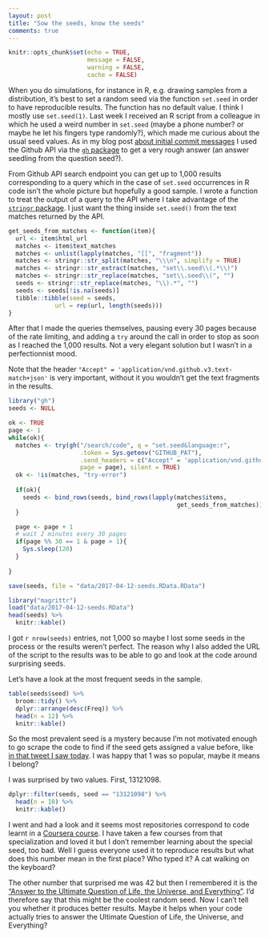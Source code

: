 ```yaml
---
layout: post
title: "Sow the seeds, know the seeds"
comments: true
---
```

```r
knitr::opts_chunk$set(echo = TRUE,
                      message = FALSE,
                      warning = FALSE, 
                      cache = FALSE)
```

When you do simulations, for instance in R, e.g. drawing samples from a distribution, it's best to set a random seed via the function `set.seed` in order to have reproducible results. The function has no default value. I think I mostly use `set.seed(1)`. Last week I received an R script from a colleague in which he used a weird number in `set.seed` (maybe a phone number? or maybe he let his fingers type randomly?), which made me curious about the usual seed values. As in my blog post [about initial commit messages](http://www.masalmon.eu/2017/02/21/firstcommit/) I used the Github API via the [`gh` package](https://github.com/r-pkgs/gh) to get a very rough answer (an answer seedling from the question seed?).

<!--more-->

From Github API search endpoint you can get up to 1,000 results corresponding to a query which in the case of `set.seed` occurrences in R code isn't the whole picture but hopefully a good sample. I wrote a function to treat the output of a query to the API where I take advantage of the [`stringr` package](https://github.com/tidyverse/stringr). I just want the thing inside `set.seed()` from the text matches returned by the API.

```r
get_seeds_from_matches <- function(item){
  url <- item$html_url
  matches <- item$text_matches
  matches <- unlist(lapply(matches, "[[", "fragment"))
  matches <- stringr::str_split(matches, "\\\n", simplify = TRUE)
  matches <- stringr::str_extract(matches, "set\\.seed\\(.*\\)")
  matches <- stringr::str_replace(matches, "set\\.seed\\(", "")
  seeds <- stringr::str_replace(matches, "\\).*", "")
  seeds <- seeds[!is.na(seeds)]
  tibble::tibble(seed = seeds,
             url = rep(url, length(seeds)))
}
```

After that I made the queries themselves, pausing every 30 pages because of the rate limiting, and adding a `try` around the call in order to stop as soon as I reached the 1,000 results. Not a very elegant solution but I wasn't in a perfectionnist mood. 

Note that the header `"Accept" = 'application/vnd.github.v3.text-match+json'` is very important, without it you wouldn't get the text fragments in the results. 

```r
library("gh")
seeds <- NULL

ok <- TRUE
page <- 1
while(ok){
  matches <- try(gh("/search/code", q = "set.seed&language:r",
                    .token = Sys.getenv("GITHUB_PAT"),
                    .send_headers = c("Accept" = 'application/vnd.github.v3.text-match+json'),
                    page = page), silent = TRUE)
  ok <- !is(matches, "try-error")
 
  if(ok){
    seeds <- bind_rows(seeds, bind_rows(lapply(matches$items, 
                                               get_seeds_from_matches)))
  }

  page <- page + 1
  # wait 2 minutes every 30 pages
  if(page %% 30 == 1 & page > 1){
    Sys.sleep(120)
  }
  
}

save(seeds, file = "data/2017-04-12-seeds.RData.RData")
```

```r
library("magrittr")
load("data/2017-04-12-seeds.RData")
head(seeds) %>%
  knitr::kable()
```

I got `r nrow(seeds)` entries, not 1,000 so maybe I lost some seeds in the process or the results weren't perfect. The reason why I also added the URL of the script to the results was to be able to go and look at the code around surprising seeds.

Let's have a look at the most frequent seeds in the sample.

```r
table(seeds$seed) %>%
  broom::tidy() %>%
  dplyr::arrange(desc(Freq)) %>%
  head(n = 12) %>%
  knitr::kable()

```

So the most prevalent seed is a mystery because I'm not motivated enough to go scrape the code to find if the seed gets assigned a value before, like [in that tweet I saw today](https://twitter.com/millerdl/status/852152963502149638). I was happy that 1 was so popular, maybe it means I belong?

I was surprised by two values. First, 13121098.

```r
dplyr::filter(seeds, seed == "13121098") %>%
  head(n = 10) %>% 
  knitr::kable()

```

I went and had a look and it seems most repositories correspond to code learnt in a [Coursera course](https://es.coursera.org/learn/data-cleaning). I have taken a few courses from that specialization and loved it but I don't remember learning about the special seed, too bad. Well I guess everyone used it to reproduce results but what does this number mean in the first place? Who typed it? A cat walking on the keyboard?

The other number that surprised me was 42 but then I remembered it is the ["Answer to the Ultimate Question of Life, the Universe, and Everything" ](https://simple.wikipedia.org/wiki/42_(answer)). I'd therefore say that this might be the coolest random seed. Now I can't tell you whether it produces better results. Maybe it helps when your code actually tries to answer the Ultimate Question of Life, the Universe, and Everything?